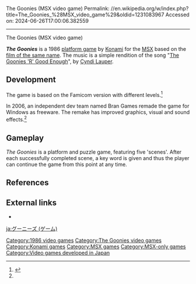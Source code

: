 The Goonies (MSX video game)
Permalink: //en.wikipedia.org/w/index.php?title=The_Goonies_%28MSX_video_game%29&oldid=1231083967
Accessed on: 2024-06-26T17:00:06.382559



------
The Goonies (MSX video game)
{{Short description|1986 video game}}
{{about|the MSX video game|the 8-bit computer game|The Goonies (1985 video game)|the Famicom game|The Goonies (Famicom video game)}}
{{Infobox video game
|title = The Goonies
|image = The Goonies MSX.jpg
|developer = [[Konami]]
|publisher = [[Konami]]
|designer = 
|engine = 
|released = 1986
|genre = [[Platform game|Platform]]
|modes = [[Single-player]]
|platforms = [[MSX]]
}}
{{refimprove|date=April 2024}}

'''''The Goonies''''' is a 1986 [[platform game]] by [[Konami]] for the [[MSX]] based on the [[The Goonies|film of the same name]]. The music is a simple rendition of the song "[[The Goonies 'R' Good Enough]]", by [[Cyndi Lauper]].

==Development==
The game is based on the Famicom version with different levels.<ref name="GooniesG">{{cite web | url=http://www.hardcoregaming101.net/goonies-the-konami/ | title=Goonies, the (Konami) – Hardcore Gaming 101}}</ref>

In 2006, an independent dev team named Bran Games remade the game for Windows as freeware. The remake has improved graphics, visual and sound effects.<ref name="GooniesG"/>

==Gameplay==
''The Goonies'' is a platform and puzzle game, featuring five 'scenes'. After each successfully completed scene, a key word is given and thus the player can continue the game from this point at any time.

==References==
{{reflist}}

==External links==
* {{moby game|id=/msx/goonies__|name=''The Goonies (MSX)''}}

{{The Goonies}}

{{DEFAULTSORT:Goonies, The}}


[[Category:1986 video games]]
[[Category:The Goonies video games]]
[[Category:Konami games]]
[[Category:MSX games]]
[[Category:MSX-only games]]
[[Category:Video games developed in Japan]]
[[ja:グーニーズ (ゲーム)]]
{{platform-videogame-stub}}